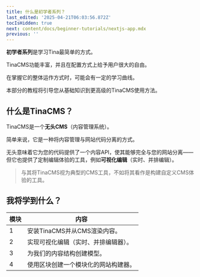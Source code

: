 ```yaml
---
title: 什么是初学者系列？
last_edited: '2025-04-21T06:03:56.872Z'
tocIsHidden: true
next: content/docs/beginner-tutorials/nextjs-app.mdx
previous: ''
---
```


**初学者系列**是学习Tina最简单的方式。

TinaCMS功能丰富，并且在配置方式上给予用户很大的自由。

在掌握它的整体运作方式时，可能会有一定的学习曲线。

本部分的教程将引导您从基础知识到更高级的TinaCMS使用方法。

## 什么是TinaCMS？

TinaCMS是一个**无头CMS**（内容管理系统）。

简单来说，它是一种将内容管理与网站代码分离的方式。

无头意味着它为您的代码提供了一个内容API，使其能够完全与您的网站分离——但它也提供了定制编辑体验的工具，例如**可视化编辑**（实时、并排编辑）。

> 与其将TinaCMS视为典型的CMS工具，不如将其看作是构建自定义CMS体验的工具。

## 我将学到什么？

| 模块 | 内容                                                      |
| ---- | --------------------------------------------------------- |
| 1    | 安装TinaCMS并从CMS渲染内容。                              |
| 2    | 实现可视化编辑（实时、并排编辑器）。                      |
| 3    | 为我们的内容结构创建模型。                                |
| 4    | 使用区块创建一个模块化的网站构建器。                      |